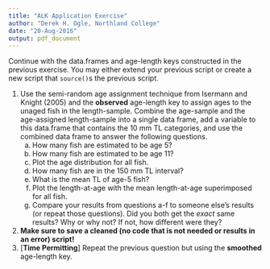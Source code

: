 ```yaml
---
title: "ALK Application Exercise"
author: "Derek H. Ogle, Northland College"
date: "20-Aug-2016"
output: pdf_document
---
```


Continue with the data.frames and age-length keys constructed in the previous exercise.  You may either extend your previous script or create a new script that `source()`s the previous script.

1. Use the semi-random age assignment technique from Isermann and Knight (2005) and the **observed** age-length key to assign ages to the unaged fish in the length-sample.  Combine the age-sample and the age-assigned length-sample into a single data frame, add a variable to this data.frame that contains the 10 mm TL categories, and use the combined data frame to answer the following questions.
    a. How many fish are estimated to be age 5?
    a. How many fish are estimated to be age 11?
    a. Plot the age distribution for all fish.
    a. How many fish are in the 150 mm TL interval?
    a. What is the mean TL of age-5 fish?
    a. Plot the length-at-age with the mean length-at-age superimposed for all fish.
    a. Compare your results from questions a-f to someone else's results (or repeat those questions).  Did you both get the *exact* same results?  Why or why not?  If not, how different were they?
\vspace{24pt}
1. **Make sure to save a cleaned (no code that is not needed or results in an error) script!**
\vspace{24pt}
1. [**Time Permitting**] Repeat the previous question but using the **smoothed** age-length key.